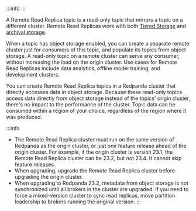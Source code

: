 
:::info
<EnterpriseLicenseNote frontmatter={props.frontmatter}/>
:::

A Remote Read Replica topic is a read-only topic that mirrors a topic on a different cluster. Remote Read Replicas work with both [Tiered Storage](../tiered-storage/) and [archival storage](../data-archiving).

When a topic has object storage enabled, you can create a separate remote cluster just for consumers of this topic, and populate its topics from object storage. A read-only topic on a remote cluster can serve any consumer, without increasing the load on the origin cluster. Use cases for Remote Read Replicas include data analytics, offline model training, and development clusters.

You can create Remote Read Replica topics in a Redpanda cluster that directly accesses data in object storage. Because these read-only topics access data directly from object storage instead of the topics' origin cluster, there's no impact to the performance of the cluster. Topic data can be consumed within a region of your choice, regardless of the region where it was produced. 

:::info
- The Remote Read Replica cluster must run on the same version of Redpanda as the origin cluster, or just one feature release ahead of the origin cluster. For example, if the origin cluster is version 23.1, the Remote Read Replica cluster can be 23.2, but not 23.4. It cannot skip feature releases.
- When upgrading, upgrade the Remote Read Replica cluster before upgrading the origin cluster. 
- When upgrading to Redpanda 23.2, metadata from object storage is not synchronized until all brokers in the cluster are upgraded. If you need to force a mixed-version cluster to sync read replicas, move partition leadership to brokers running the original version. 
:::